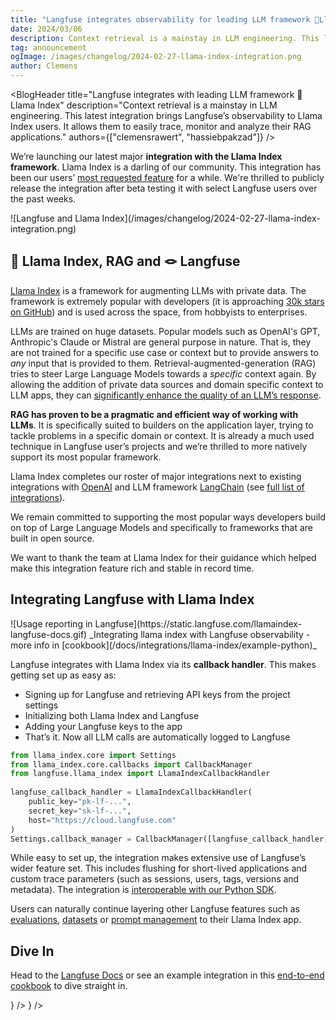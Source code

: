 ```yaml
---
title: "Langfuse integrates observability for leading LLM framework 🦙Llama Index"
date: 2024/03/06
description: Context retrieval is a mainstay in LLM engineering. This latest integration brings Langfuse's observability to Llama Index users. It allows them to easily trace, monitor and analyze their RAG applications. 
tag: announcement
ogImage: /images/changelog/2024-02-27-llama-index-integration.png
author: Clemens
---
```



<BlogHeader
  title="Langfuse integrates with leading LLM framework 🦙Llama Index"
  description="Context retrieval is a mainstay in LLM engineering. This latest integration brings Langfuse’s observability to Llama Index users. It allows them to easily trace, monitor and analyze their RAG applications."
  authors={["clemensrawert", "hassiebpakzad"]}
/>


We’re launching our latest major **integration with the Llama Index framework**. Llama Index is a darling of our community. This integration has been our users’ [most requested feature](https://github.com/orgs/langfuse/discussions/828) for a while. We're thrilled to publicly release the integration after beta testing it with select Langfuse users over the past weeks. 

<Frame fullWidth className="mb-12">
  ![Langfuse and Llama Index](/images/changelog/2024-02-27-llama-index-integration.png)
</Frame>


## 🦙 Llama Index, RAG and 🪢 Langfuse

[Llama Index](https://www.llamaindex.ai/) is a framework for augmenting LLMs with private data. The framework is extremely popular with developers (it is approaching [30k stars on GitHub](https://github.com/run-llama/llama_index)) and is used across the space, from hobbyists to enterprises. 

LLMs are trained on huge datasets. Popular models such as OpenAI's GPT, Anthropic's Claude or Mistral are general purpose in nature. That is, they are not trained for a specific use case or context but to provide answers to _any_ input that is provided to them. Retrieval-augmented-generation (RAG) tries to steer Large Language Models towards a _specific_ context again. By allowing the addition of private data sources and domain specific context to LLM apps, they can [significantly enhance the quality of an LLM’s response](https://www.pinecone.io/blog/rag-study/).

**RAG has proven to be a pragmatic and efficient way of working with LLMs**. It is specifically suited to builders on the application layer, trying to tackle problems in a specific domain or context. It is already a much used technique in Langfuse user’s projects and we’re thrilled to more natively support its most popular framework.

Llama Index completes our roster of major integrations next to existing integrations with [OpenAI](/docs/integrations/openai/get-started) and LLM framework [LangChain](/docs/integrations/langchain/tracing) (see [full list of integrations](/docs/integrations/overview)). 

We remain committed to supporting the most popular ways developers build on top of Large Language Models and specifically to frameworks that are built in open source. 

We want to thank the team at Llama Index for their guidance which helped make this integration feature rich and stable in record time.

## Integrating Langfuse with Llama Index

<Frame>
  ![Usage reporting in Langfuse](https://static.langfuse.com/llamaindex-langfuse-docs.gif)
</Frame>
_Integrating llama index with Langfuse observability - more info in [cookbook](/docs/integrations/llama-index/example-python)_

Langfuse integrates with Llama Index via its **callback handler**. This makes getting set up as easy as: 

* Signing up for Langfuse and retrieving API keys from the project settings
* Initializing both Llama Index and Langfuse
* Adding your Langfuse keys to the app
* That’s it. Now all LLM calls are automatically logged to Langfuse

``` python
from llama_index.core import Settings
from llama_index.core.callbacks import CallbackManager
from langfuse.llama_index import LlamaIndexCallbackHandler
 
langfuse_callback_handler = LlamaIndexCallbackHandler(
    public_key="pk-lf-...",
    secret_key="sk-lf-...",
    host="https://cloud.langfuse.com"
)
Settings.callback_manager = CallbackManager([langfuse_callback_handler])
```

While easy to set up, the integration makes extensive use of Langfuse’s wider feature set. This includes flushing for short-lived applications and custom trace parameters (such as sessions, users, tags, versions and metadata). The integration is [interoperable with our Python SDK](/docs/integrations/llama-index/get-started#interoperability-with-langfuse-sdks).

Users can naturally continue layering other Langfuse features such as [evaluations](/docs/scores/model-based-evals), [datasets](/docs/datasets/overview) or [prompt management](/docs/prompts/get-started) to their Llama Index app.


## Dive In

Head to the [Langfuse Docs](/docs/integrations/llama-index/get-started) or see an example integration in this [end-to-end cookbook](/docs/integrations/llama-index/example-python) to dive straight in. 


<Cards num={2}>
  <Card
    title="Coookbook: Llama Index"
    href="/guides/cookbook/integration_llama-index/"
    icon={<FileCode />}
  />
  <Card
    title="Docs: Llama Index"
    href="/docs/integrations/llama-index/get-started"
    icon={<BookOpen />}
  />
</Cards>